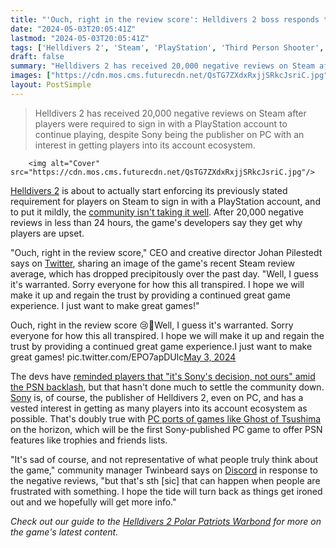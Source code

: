 ```yaml
---
title: "'Ouch, right in the review score': Helldivers 2 boss responds to 20,000+ negative Steam reviews sparked by Sony's PSN mandate, says 'I guess it's warranted'"
date: "2024-05-03T20:05:41Z"
lastmod: "2024-05-03T20:05:41Z"
tags: ['Helldivers 2', 'Steam', 'PlayStation', 'Third Person Shooter', 'Sony', 'PC']
draft: false
summary: "Helldivers 2 has received 20,000 negative reviews on Steam after players were required to sign in with a PlayStation account to continue playing, despite Sony being the publisher on PC with an interest in getting players into its account ecosystem."
images: ["https://cdn.mos.cms.futurecdn.net/QsTG7ZXdxRxjjSRkcJsriC.jpg"]
layout: PostSimple
---
```

> Helldivers 2 has received 20,000 negative reviews on Steam after players were required to sign in with a PlayStation account to continue playing, despite Sony being the publisher on PC with an interest in getting players into its account ecosystem.


        <img alt="Cover" src="https://cdn.mos.cms.futurecdn.net/QsTG7ZXdxRxjjSRkcJsriC.jpg"/>
        
[Helldivers 2](https://www.gamesradar.com/helldivers-2-guide/) is about to actually start enforcing its previously stated requirement for players on Steam to sign in with a PlayStation account, and to put it mildly, the [community isn't taking it well](https://www.gamesradar.com/games/third-person-shooter/thousands-of-negative-steam-reviews-hit-helldivers-2-after-players-learn-they-need-a-psn-account-to-continue-playing/). After 20,000 negative reviews in less than 24 hours, the game's developers say they get why players are upset.

"Ouch, right in the review score," CEO and creative director Johan Pilestedt says on [Twitter](https://twitter.com/Pilestedt/status/1786454659256758447), sharing an image of the game's recent Steam review average, which has dropped precipitously over the past day. "Well, I guess it's warranted. Sorry everyone for how this all transpired. I hope we will make it up and regain the trust by providing a continued great game experience. I just want to make great games!"

Ouch, right in the review score 😢🤕Well, I guess it's warranted. Sorry everyone for how this all transpired. I hope we will make it up and regain the trust by providing a continued great game experience.I just want to make great games! pic.twitter.com/EPO7apDUlc[May 3, 2024](https://twitter.com/Pilestedt/status/1786454659256758447)

The devs have [reminded players that "it's Sony's decision, not ours" amid the PSN backlash](https://www.gamesradar.com/games/third-person-shooter/helldivers-2-devs-remind-players-its-sonys-decision-not-ours-amid-psn-backlash-we-always-knew-this-day-would-get-here-and-its-going-about-how-i-expected/), but that hasn't done much to settle the community down. [Sony](https://www.gamesradar.com/tag/sony/) is, of course, the publisher of Helldivers 2, even on PC, and has a vested interest in getting as many players into its account ecosystem as possible. That's doubly true with [PC ports of games like Ghost of Tsushima](https://www.gamesradar.com/after-9-years-ghost-of-tsushima-is-the-first-playstation-game-on-pc-with-trophies/) on the horizon, which will be the first Sony-published PC game to offer PSN features like trophies and friends lists.

"It's sad of course, and not representative of what people truly think about the game," community manager Twinbeard says on [Discord](https://discord.com/invite/helldivers) in response to the negative reviews, "but that's sth [sic] that can happen when people are frustrated with something. I hope the tide will turn back as things get ironed out and we hopefully will get more info."

*Check out our guide to the *[<em>Helldivers 2 Polar Patriots Warbond</em>](https://www.gamesradar.com/games/third-person-shooter/helldivers-2-polar-patriots-warbond/)* for more on the game's latest content.*
        